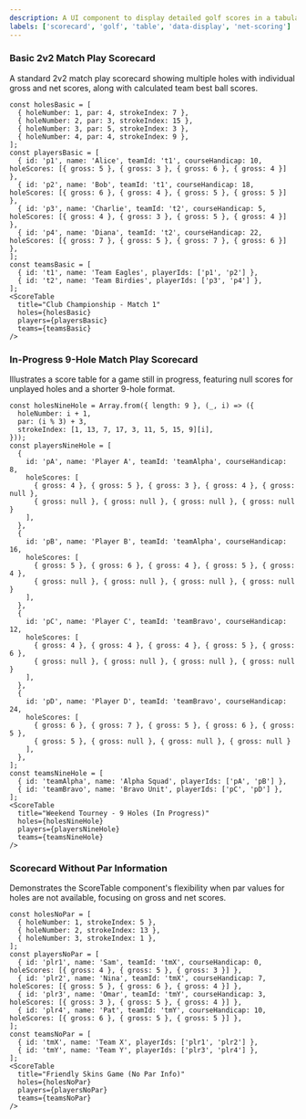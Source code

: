```yaml
---
description: A UI component to display detailed golf scores in a tabular format for 2v2 match play net scoring.
labels: ['scorecard', 'golf', 'table', 'data-display', 'net-scoring']
---
```


### Basic 2v2 Match Play Scorecard

A standard 2v2 match play scorecard showing multiple holes with individual gross and net scores, along with calculated team best ball scores.

```tsx
const holesBasic = [
  { holeNumber: 1, par: 4, strokeIndex: 7 },
  { holeNumber: 2, par: 3, strokeIndex: 15 },
  { holeNumber: 3, par: 5, strokeIndex: 3 },
  { holeNumber: 4, par: 4, strokeIndex: 9 },
];
const playersBasic = [
  { id: 'p1', name: 'Alice', teamId: 't1', courseHandicap: 10, holeScores: [{ gross: 5 }, { gross: 3 }, { gross: 6 }, { gross: 4 }] },
  { id: 'p2', name: 'Bob', teamId: 't1', courseHandicap: 18, holeScores: [{ gross: 6 }, { gross: 4 }, { gross: 5 }, { gross: 5 }] },
  { id: 'p3', name: 'Charlie', teamId: 't2', courseHandicap: 5, holeScores: [{ gross: 4 }, { gross: 3 }, { gross: 5 }, { gross: 4 }] },
  { id: 'p4', name: 'Diana', teamId: 't2', courseHandicap: 22, holeScores: [{ gross: 7 }, { gross: 5 }, { gross: 7 }, { gross: 6 }] },
];
const teamsBasic = [
  { id: 't1', name: 'Team Eagles', playerIds: ['p1', 'p2'] },
  { id: 't2', name: 'Team Birdies', playerIds: ['p3', 'p4'] },
];
<ScoreTable
  title="Club Championship - Match 1"
  holes={holesBasic}
  players={playersBasic}
  teams={teamsBasic}
/>
```
### In-Progress 9-Hole Match Play Scorecard
Illustrates a score table for a game still in progress, featuring null scores for unplayed holes and a shorter 9-hole format.
```tsx
const holesNineHole = Array.from({ length: 9 }, (_, i) => ({
  holeNumber: i + 1,
  par: (i % 3) + 3,
  strokeIndex: [1, 13, 7, 17, 3, 11, 5, 15, 9][i],
}));
const playersNineHole = [
  {
    id: 'pA', name: 'Player A', teamId: 'teamAlpha', courseHandicap: 8,
    holeScores: [
      { gross: 4 }, { gross: 5 }, { gross: 3 }, { gross: 4 }, { gross: null },
      { gross: null }, { gross: null }, { gross: null }, { gross: null }
    ],
  },
  {
    id: 'pB', name: 'Player B', teamId: 'teamAlpha', courseHandicap: 16,
    holeScores: [
      { gross: 5 }, { gross: 6 }, { gross: 4 }, { gross: 5 }, { gross: 4 },
      { gross: null }, { gross: null }, { gross: null }, { gross: null }
    ],
  },
  {
    id: 'pC', name: 'Player C', teamId: 'teamBravo', courseHandicap: 12,
    holeScores: [
      { gross: 4 }, { gross: 4 }, { gross: 4 }, { gross: 5 }, { gross: 6 },
      { gross: null }, { gross: null }, { gross: null }, { gross: null }
    ],
  },
  {
    id: 'pD', name: 'Player D', teamId: 'teamBravo', courseHandicap: 24,
    holeScores: [
      { gross: 6 }, { gross: 7 }, { gross: 5 }, { gross: 6 }, { gross: 5 },
      { gross: 5 }, { gross: null }, { gross: null }, { gross: null }
    ],
  },
];
const teamsNineHole = [
  { id: 'teamAlpha', name: 'Alpha Squad', playerIds: ['pA', 'pB'] },
  { id: 'teamBravo', name: 'Bravo Unit', playerIds: ['pC', 'pD'] },
];
<ScoreTable
  title="Weekend Tourney - 9 Holes (In Progress)"
  holes={holesNineHole}
  players={playersNineHole}
  teams={teamsNineHole}
/>
```
### Scorecard Without Par Information
Demonstrates the ScoreTable component's flexibility when par values for holes are not available, focusing on gross and net scores.
```tsx
const holesNoPar = [
  { holeNumber: 1, strokeIndex: 5 },
  { holeNumber: 2, strokeIndex: 13 },
  { holeNumber: 3, strokeIndex: 1 },
];
const playersNoPar = [
  { id: 'plr1', name: 'Sam', teamId: 'tmX', courseHandicap: 0, holeScores: [{ gross: 4 }, { gross: 5 }, { gross: 3 }] },
  { id: 'plr2', name: 'Nina', teamId: 'tmX', courseHandicap: 7, holeScores: [{ gross: 5 }, { gross: 6 }, { gross: 4 }] },
  { id: 'plr3', name: 'Omar', teamId: 'tmY', courseHandicap: 3, holeScores: [{ gross: 3 }, { gross: 5 }, { gross: 4 }] },
  { id: 'plr4', name: 'Pat', teamId: 'tmY', courseHandicap: 10, holeScores: [{ gross: 6 }, { gross: 5 }, { gross: 5 }] },
];
const teamsNoPar = [
  { id: 'tmX', name: 'Team X', playerIds: ['plr1', 'plr2'] },
  { id: 'tmY', name: 'Team Y', playerIds: ['plr3', 'plr4'] },
];
<ScoreTable
  title="Friendly Skins Game (No Par Info)"
  holes={holesNoPar}
  players={playersNoPar}
  teams={teamsNoPar}
/>